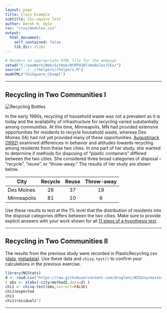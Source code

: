 ```yaml
---
layout: page
title: Class Example
subtitle: Chi-square Test
author: Derek H. Ogle
css: "/css/modules.css"
output:
  html_document:
    self_contained: false
    lib_dir: zlibs
---
```


```r
# Renders an appropriate HTML file for the webpage
setwd("C:/aaaWork/Web/GitHub/NCMTH107/modules/CEx/")
source("../../rhelpers/rhelpers.R")
modHTML("ChiSquare_CExmpl")
```

----

## Recycling in Two Communities I
<img src="http://derekogle.com/NCMTH107/modules/CEx/zimgs/recycling.jpg" alt="Recycling Bottles" class="img-right">

In the early 1990s, recycling of household waste was not a prevalent as it is today and the availability of infrastructure for recycling varied substantially among communities. At this time, Minneapolis, MN had provided extensive opportunities for residents to recycle household waste, whereas Des Moines (IA) had not yet provided many of these opportunities. [Augustinack (1992)](https://lib.dr.iastate.edu/cgi/viewcontent.cgi?article=17920&context=rtd) examined differences in behavior and attitudes towards recycling among residents from these two cities. In one part of her study, she wanted to determine if methods for disposing of "plastic containers" differed between the two cities. She considered three broad categories of disposal -- "recycle", "reuse", or "throw-away." The results of her study are shown below.

| City        | Recycle | Reuse | Throw-away |
|-------------|:-------:|:-----:|:----------:|
| Des Moines  |    26   |   37  |     19     |
| Minneapolis |    81   |   10  |      6     |

Use these results to test at the 1% level that the distribution of residents into the disposal categories differs between the two cities. Make sure to provide explicit answers with your work shown for all [11 steps of a hypothesis test](../11-steps.html).

----

## Recycling in Two Communities II

The results from the previous study were recorded in PlasticRecycling.csv ([data](https://raw.githubusercontent.com/droglenc/NCData/master/PlasticRecycling.csv), [metadata](https://raw.githubusercontent.com/droglenc/NCData/master/PlasticRecycling_meta.txt)). Use these data and `chisq.test()` to confirm your calculations in the previous exercise. 

```r
library(NCStats)
d <- read.csv("https://raw.githubusercontent.com/droglenc/NCData/master/PlasticRecycling.csv")
( obs <- xtabs(~city+method2,data=d) )
chi1 <- chisq.test(obs,correct=FALSE)
chi1$expected
chi1
chi1$residuals^2
```

----
